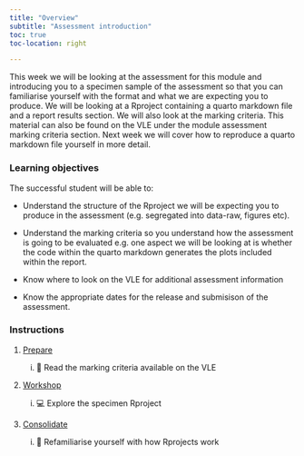 ```yaml
---
title: "Overview"
subtitle: "Assessment introduction"
toc: true
toc-location: right

---
```


This week we will be looking at the assessment for this module and introducing you to a specimen sample of the assessment so that you can familiarise yourself with the format and what we are expecting you to produce. We will be looking at a Rproject containing a quarto markdown file and a report results section. We will also look at the marking criteria. This material can also be found on the VLE under the module assessment marking criteria section. Next week we will cover how to reproduce a quarto markdown file yourself in more detail.

### Learning objectives

The successful student will be able to:

- Understand the structure of the Rproject we will be expecting you to produce in the assessment (e.g. segregated into data-raw, figures etc).

- Understand the marking criteria so you understand how the assessment is going to be evaluated e.g. one aspect we will be looking at is whether the code within the quarto markdown generates the plots included within the report.

- Know where to look on the VLE for additional assessment information

- Know the appropriate dates for the release and submisison of the assessment.



### Instructions

1.  [Prepare](study_before_workshop.qmd)

    i.  📖 Read the marking criteria available on the VLE


2.  [Workshop](workshop.qmd)

    i. 💻 Explore the specimen Rproject

3.  [Consolidate](study_after_workshop.qmd)

    i.  📖 Refamiliarise yourself with how Rprojects work
